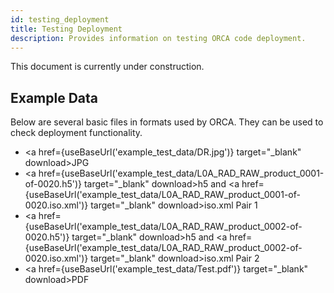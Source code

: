 ```yaml
---
id: testing_deployment
title: Testing Deployment
description: Provides information on testing ORCA code deployment.
---
```



This document is currently under construction.

## Example Data
Below are several basic files in formats used by ORCA.
They can be used to check deployment functionality.
- <a href={useBaseUrl('example_test_data/DR.jpg')} target="_blank" download>JPG</a>
- <a href={useBaseUrl('example_test_data/L0A_RAD_RAW_product_0001-of-0020.h5')} target="_blank" download>h5</a> and <a href={useBaseUrl('example_test_data/L0A_RAD_RAW_product_0001-of-0020.iso.xml')} target="_blank" download>iso.xml</a> Pair 1
- <a href={useBaseUrl('example_test_data/L0A_RAD_RAW_product_0002-of-0020.h5')} target="_blank" download>h5</a> and <a href={useBaseUrl('example_test_data/L0A_RAD_RAW_product_0002-of-0020.iso.xml')} target="_blank" download>iso.xml</a> Pair 2
- <a href={useBaseUrl('example_test_data/Test.pdf')} target="_blank" download>PDF</a>